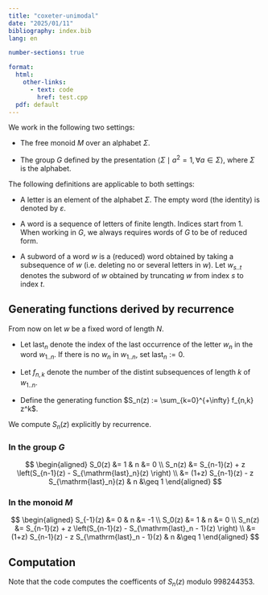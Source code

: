 ```yaml
---
title: "coxeter-unimodal"
date: "2025/01/11"
bibliography: index.bib
lang: en

number-sections: true

format:
  html:
    other-links:
      - text: code
        href: test.cpp
  pdf: default
---
```


We work in the following two settings:
  
- The free monoid $M$ over an alphabet $\Sigma$.

- The group $G$ defined by the presentation $\left\langle \Sigma \mid a^2 = 1,\, \forall a \in \Sigma \right\rangle$, where $\Sigma$ is the alphabet.

The following definitions are applicable to both settings:

- A letter is an element of the alphabet $\Sigma$. The empty word (the identity) is denoted by $\varepsilon$.

- A word is a sequence of letters of finite length. Indices start from $1$. When working in $G$, we always requires words of $G$ to be of reduced form.

- A subword of a word $w$ is a (reduced) word obtained by taking a subsequence of $w$ (i.e. deleting no or several letters in $w$). Let $w_{s..t}$ denotes the subword of $w$ obtained by truncating $w$ from index $s$ to index $t$.

## Generating functions derived by recurrence

From now on let $w$ be a fixed word of length $N$.

- Let $\mathrm{last}_n$ denote the index of the last occurrence of the letter $w_n$ in the word $w_{1..n}$. If there is no $w_n$ in $w_{1..n}$, set $\mathrm{last}_n := 0$.

- Let $f_{n,k}$ denote the number of the distint subsequences of length $k$ of $w_{1..n}$.

- Define the generating function $S_n(z) := \sum_{k=0}^{+\infty} f_{n,k} z^k$.

We compute $S_n(z)$ explicitly by recurrence.

### In the group $G$

$$
\begin{aligned}
S_0(z) &= 1 & n &= 0 \\
S_n(z) &= S_{n-1}(z) + z \left(S_{n-1}(z) - S_{\mathrm{last}_n}(z) \right) \\
       &= (1+z) S_{n-1}(z) - z S_{\mathrm{last}_n}(z) & n &\geq 1
\end{aligned}
$$

### In the monoid $M$

$$
\begin{aligned}
S_{-1}(z) &= 0 & n &= -1 \\
S_0(z) &= 1 & n &= 0 \\
S_n(z) &= S_{n-1}(z) + z \left(S_{n-1}(z) - S_{\mathrm{last}_n - 1}(z) \right) \\
       &= (1+z) S_{n-1}(z) - z S_{\mathrm{last}_n - 1}(z) & n &\geq 1
\end{aligned}
$$

## Computation

Note that the code computes the coefficents of $S_n(z)$ modulo $998244353$.